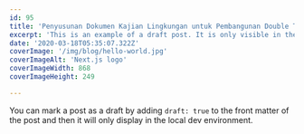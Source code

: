 ```yaml
---
id: 95
title: 'Penyusunan Dokumen Kajian Lingkungan untuk Pembangunan Double Track Stasiun Sukamenanti-Tarahan'
excerpt: 'This is an example of a draft post. It is only visible in the local dev environment.'
date: '2020-03-18T05:35:07.322Z'
coverImage: '/img/blog/hello-world.jpg'
coverImageAlt: 'Next.js logo'
coverImageWidth: 868
coverImageHeight: 249

---
```


You can mark a post as a draft by adding `draft: true` to the front matter of the post and then it will only display in the local dev environment.